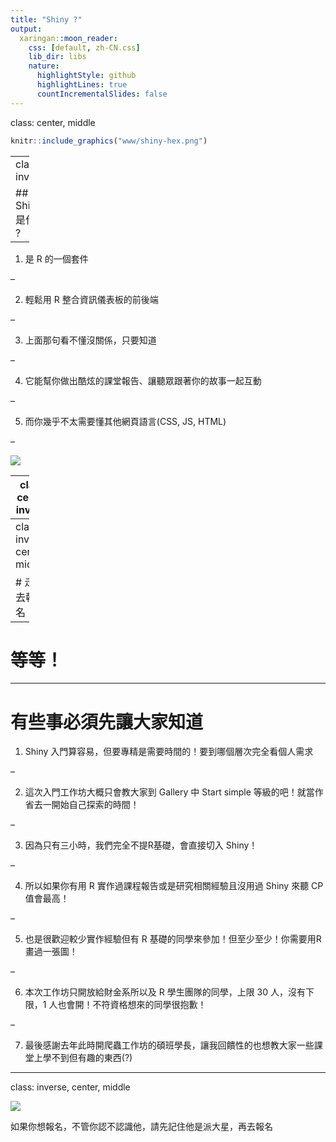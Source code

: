 ```yaml
---
title: "Shiny ?"
output:
  xaringan::moon_reader:
    css: [default, zh-CN.css]
    lib_dir: libs
    nature:
      highlightStyle: github
      highlightLines: true
      countIncrementalSlides: false
---
```


class: center, middle



```r
knitr::include_graphics("www/shiny-hex.png")
```


---
class: inverse

## Shiny 是什麼 ?

--

1. 是 R 的一個套件

--

2. 輕鬆用 R 整合資訊儀表板的前後端

--

3. 上面那句看不懂沒關係，只要知道

--

4. 它能幫你做出酷炫的課堂報告、讓聽眾跟著你的故事一起互動

--

5. 而你幾乎不太需要懂其他網頁語言(CSS, JS, HTML)

--

![](www\awesome.gif)

---
class: center, inverse

## 先直接來看 Shiny 能做出些什麼！

```r
knitr::include_graphics("www/gallery.png")
```


[Shiny Gallery](https://shiny.rstudio.com/gallery/)

---
class: inverse, center, middle

# 走！去報名！

--

# 等等！

---

# 有些事必須先讓大家知道

1. Shiny 入門算容易，但要專精是需要時間的！要到哪個層次完全看個人需求

--

2. 這次入門工作坊大概只會教大家到 Gallery 中 Start simple 等級的吧！就當作省去一開始自己探索的時間！

--

3. 因為只有三小時，我們完全不提R基礎，會直接切入 Shiny！

--

4. 所以如果你有用 R 實作過課程報告或是研究相關經驗且沒用過 Shiny 來聽 CP 值會最高！

--

5. 也是很歡迎較少實作經驗但有 R 基礎的同學來參加！但至少至少！你需要用R畫過一張圖！

--

6. 本次工作坊只開放給財金系所以及 R 學生團隊的同學，上限 30 人，沒有下限，1 人也會開！不符資格想來的同學很抱歉！

--

7. 最後感謝去年此時開爬蟲工作坊的碩班學長，讓我回饋性的也想教大家一些課堂上學不到但有趣的東西(?)

---

class: inverse, center, middle

![](www\password.gif)

如果你想報名，不管你認不認識他，請先記住他是派大星，再去報名

